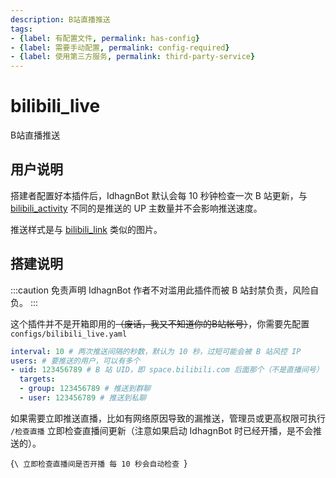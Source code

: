 ```yaml
---
description: B站直播推送
tags:
- {label: 有配置文件, permalink: has-config}
- {label: 需要手动配置, permalink: config-required}
- {label: 使用第三方服务, permalink: third-party-service}
---
```


# bilibili_live
B站直播推送

## 用户说明
搭建者配置好本插件后，IdhagnBot 默认会每 10 秒钟检查一次 B 站更新，与 [bilibili_activity](/docs/guide/plugins/bilibili_activity) 不同的是推送的 UP 主数量并不会影响推送速度。

推送样式是与 [bilibili_link](/docs/guide/plugins/bilibili_link) 类似的图片。

## 搭建说明
:::caution 免责声明
IdhagnBot 作者不对滥用此插件而被 B 站封禁负责，风险自负。
:::

这个插件并不是开箱即用的~~（废话，我又不知道你的B站帐号）~~，你需要先配置 `configs/bilibili_live.yaml`
```yaml
interval: 10 # 两次推送间隔的秒数，默认为 10 秒，过短可能会被 B 站风控 IP
users: # 要推送的用户，可以有多个
- uid: 123456789 # B 站 UID，即 space.bilibili.com 后面那个（不是直播间号）
  targets:
  - group: 123456789 # 推送到群聊
  - user: 123456789 # 推送到私聊
```

如果需要立即推送直播，比如有网络原因导致的漏推送，管理员或更高权限可执行 `/检查直播` 立即检查直播间更新（注意如果启动 IdhagnBot 时已经开播，是不会推送的）。

<Command name="检查直播" brief="立即检查直播间状态" perm="bilibili_live.check" level="admin">{`\
立即检查直播间是否开播
每 10 秒会自动检查
`}</Command>
